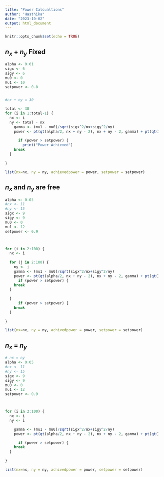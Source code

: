 ```yaml
---
title: "Power Calcualtions"
author: "Hasthika"
date: "2023-10-02"
output: html_document
---
```


```r
knitr::opts_chunk$set(echo = TRUE)
```


## $n_x + n_y$ Fixed

```r
alpha <- 0.01
sigx <- 6
sigy <- 6
mu0 <- 0
mu1 <- 10
setpower <- 0.8


#nx + ny = 30

total <- 30
for (i in 1:total-1) {
  nx <- i
  ny <- total - nx
    gamma <- (mu1 - mu0)/sqrt(sigx^2/nx+sigy^2/ny)
    power <- pt(qt(alpha/2, nx + ny - 2), nx + ny - 2, gamma) + pt(qt(1-alpha/2, nx + ny - 2), nx + ny - 2, gamma, lower = FALSE)
      
      if (power > setpower) {
        print("Power Achieved")
    break
  }
  
}

list(nx=nx, ny = ny, achievedpower = power, setpower = setpower)

```

## $n_x$ and $n_y$ are free

```r
alpha <- 0.05
#nx <- 11
#ny <- 15
sigx <- 9
sigy <- 9
mu0 <- 0
mu1 <- 12
setpower <- 0.9



for (i in 2:100) {
  nx <- i
  
  for (j in 2:100) {
    ny <- j
    gamma <- (mu1 - mu0)/sqrt(sigx^2/nx+sigy^2/ny)
    power <- pt(qt(alpha/2, nx + ny - 2), nx + ny - 2, gamma) + pt(qt(1-alpha/2, nx + ny - 2), nx + ny - 2, gamma, lower = FALSE)
      if (power > setpower) {
    break
  }
    
  }
      if (power > setpower) {
    break
  }
  
}

list(nx=nx, ny = ny, achivedpower = power, setpower = setpower)

```

## $n_x$ = $n_y$

```r
# nx = ny
alpha <- 0.05
#nx <- 11
#ny <- 15
sigx <- 9
sigy <- 9
mu0 <- 0
mu1 <- 12
setpower <- 0.9



for (i in 2:100) {
  nx <- i
  ny <- i

    gamma <- (mu1 - mu0)/sqrt(sigx^2/nx+sigy^2/ny)
    power <- pt(qt(alpha/2, nx + ny - 2), nx + ny - 2, gamma) + pt(qt(1-alpha/2, nx + ny - 2), nx + ny - 2, gamma, lower = FALSE)

      if (power > setpower) {
    break
  }
  
}

list(nx=nx, ny = ny, achivedpower = power, setpower = setpower)

```